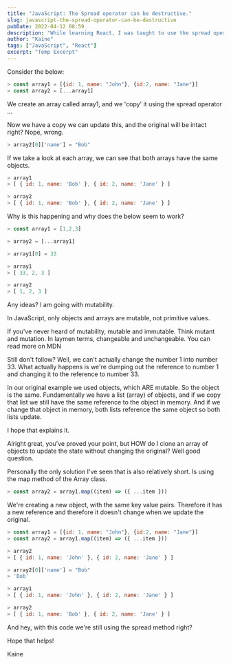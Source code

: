 ```yaml
---
title: "JavaScript: The Spread operator can be destructive."
slug: javascript-the-spread-operator-can-be-destructive
pubDate: 2022-04-12 08:59
description: "While learning React, I was taught to use the spread operator to copy an array. This is not always a good idea."
author: "Kaine"
tags: ["JavaScript", "React"]
excerpt: "Temp Excerpt"
---
```


Consider the below:

```js
> const array1 = [{id: 1, name: "John"}, {id:2, name: "Jane"}]
> const array2 = [...array1]
```

We create an array called array1, and we 'copy' it using the spread operator ...

Now we have a copy we can update this, and the original will be intact right? Nope, wrong.

```js
> array2[0]['name'] = "Bob"
```

If we take a look at each array, we can see that both arrays have the same objects.

```js
> array1
> [ { id: 1, name: 'Bob' }, { id: 2, name: 'Jane' } ]

> array2
> [ { id: 1, name: 'Bob' }, { id: 2, name: 'Jane' } ]
```

Why is this happening and why does the below seem to work?

```js
> const array1 = [1,2,3]

> array2 = [...array1]

> array1[0] = 33

> array1
> [ 33, 2, 3 ]

> array2
> [ 1, 2, 3 ]
```

Any ideas? I am going with mutability.

In JavaScript, only objects and arrays are mutable, not primitive values.

If you've never heard of mutability, mutable and immutable. Think mutant and mutation. In laymen terms, changeable and unchangeable. You can read more on MDN

Still don't follow? Well, we can't actually change the number 1 into number 33. What actually happens is we're dumping out the reference to number 1 and changing it to the reference to number 33.

In our original example we used objects, which ARE mutable. So the object is the same. Fundamentally we have a list (array) of objects, and if we copy that list we still have the same reference to the object in memory. And if we change that object in memory, both lists reference the same object so both lists update.

I hope that explains it.

Alright great, you've proved your point, but HOW do I clone an array of objects to update the state without changing the original?
Well good question.

Personally the only solution I've seen that is also relatively short. Is using the map method of the Array class.

```js
> const array2 = array1.map((item) => ({ ...item }))
```

We're creating a new object, with the same key value pairs. Therefore it has a new reference and therefore it doesn't change when we update the original.

```js
> const array1 = [{id: 1, name: "John"}, {id:2, name: "Jane"}]
> const array2 = array1.map((item) => ({ ...item }))

> array2
> [ { id: 1, name: 'John' }, { id: 2, name: 'Jane' } ]

> array2[0]['name'] = "Bob"
> 'Bob'

> array1
> [ { id: 1, name: 'John' }, { id: 2, name: 'Jane' } ]

> array2
> [ { id: 1, name: 'Bob' }, { id: 2, name: 'Jane' } ]
```

And hey, with this code we're still using the spread method right?

Hope that helps!

Kaine

